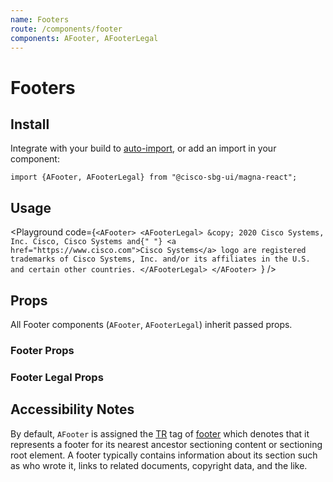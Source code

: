 ```yaml
---
name: Footers
route: /components/footer
components: AFooter, AFooterLegal
---
```


# Footers

## Install

Integrate with your build to [auto-import](/#integrating), or add an import in your component:

```
import {AFooter, AFooterLegal} from "@cisco-sbg-ui/magna-react";
```

## Usage

<Playground
  code={`<AFooter>
  <AFooterLegal>
    &copy; 2020 Cisco Systems, Inc. Cisco, Cisco Systems and{" "}
    <a href="https://www.cisco.com">Cisco Systems</a> logo are registered
    trademarks of Cisco Systems, Inc. and/or its affiliates in the U.S. and
    certain other countries.
  </AFooterLegal>
</AFooter>
`}
/>

## Props

All Footer components (`AFooter`, `AFooterLegal`) inherit passed props.

### Footer Props

<Props of="AFooter" />

### Footer Legal Props

<Props of="AFooterLegal" />

## Accessibility Notes

By default, `AFooter` is assigned the [TR](https://www.w3.org/TR/html51/) tag of [footer](https://www.w3.org/TR/html51/sections.html#elementdef-footer) which denotes that it represents a footer for its nearest ancestor sectioning content or sectioning root element. A footer typically contains information about its section such as who wrote it, links to related documents, copyright data, and the like.
